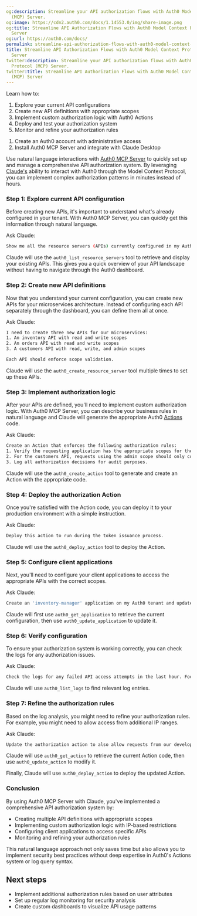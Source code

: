 ```yaml
---
og:description: Streamline your API authorization flows with Auth0 Model Context Protocol
  (MCP) Server.
og:image: https://cdn2.auth0.com/docs/1.14553.0/img/share-image.png
og:title: Streamline API Authorization Flows with Auth0 Model Context Protocol (MCP)
  Server
og:url: https://auth0.com/docs/
permalink: streamline-api-authorization-flows-with-auth0-model-context-protocol-mcp
title: Streamline API Authorization Flows with Auth0 Model Context Protocol (MCP)
  Server
twitter:description: Streamline your API authorization flows with Auth0 Model Context
  Protocol (MCP) Server.
twitter:title: Streamline API Authorization Flows with Auth0 Model Context Protocol
  (MCP) Server
---
```


<Card title="Overview">

Learn how to:

1. Explore your current API configurations
2. Create new API definitions with appropriate scopes
3. Implement custom authorization logic with Auth0 Actions
4. Deploy and test your authorization system
5. Monitor and refine your authorization rules

</Card><Card title="Before you start">

1. Create an Auth0 account with administrative access
2. Install Auth0 MCP Server and integrate with Claude Desktop

</Card>

Use natural language interactions with [Auth0 MCP Server](/docs/get-started/auth0-mcp-server) to quickly set up and manage a comprehensive API authorization system. By leveraging [Claude's](https://claude.ai/) ability to interact with Auth0 through the Model Context Protocol, you can implement complex authorization patterns in minutes instead of hours.

### Step 1: Explore current API configuration

Before creating new APIs, it's important to understand what's already configured in your tenant. With Auth0 MCP Server, you can quickly get this information through natural language.

Ask Claude:

```bash wrap lines
Show me all the resource servers (APIs) currently configured in my Auth0 tenant.
```






Claude will use the `auth0_list_resource_servers` tool to retrieve and display your existing APIs. This gives you a quick overview of your API landscape without having to navigate through the <Tooltip tip="Auth0 Dashboard: Auth0's main product to configure your services." cta="View Glossary" href="/docs/glossary?term=Auth0+dashboard">Auth0 dashboard</Tooltip>.

### Step 2: Create new API definitions

Now that you understand your current configuration, you can create new APIs for your microservices architecture. Instead of configuring each API separately through the dashboard, you can define them all at once.

Ask Claude:

```bash lines
I need to create three new APIs for our microservices:
1. An inventory API with read and write scopes
2. An orders API with read and write scopes
3. A customers API with read, write, and admin scopes

Each API should enforce scope validation.
```






Claude will use the `auth0_create_resource_server` tool multiple times to set up these APIs.

### Step 3: Implement authorization logic

After your APIs are defined, you'll need to implement custom authorization logic. With Auth0 MCP Server, you can describe your business rules in natural language and Claude will generate the appropriate Auth0 [Actions](/docs/customize/actions) code.

Ask Claude:

```bash lines
Create an Action that enforces the following authorization rules:
1. Verify the requesting application has the appropriate scopes for the API being accessed.
2. For the customers API, requests using the admin scope should only come from our internal IP ranges (10.0.0.0/8 and 172.16.0.0/12).
3. Log all authorization decisions for audit purposes.
```






Claude will use the `auth0_create_action` tool to generate and create an Action with the appropriate code.

### Step 4: Deploy the authorization Action

Once you're satisfied with the Action code, you can deploy it to your production environment with a simple instruction.

Ask Claude:

```bash lines
Deploy this action to run during the token issuance process.
```






Claude will use the `auth0_deploy_action` tool to deploy the Action.

### Step 5: Configure client applications

Next, you'll need to configure your client applications to access the appropriate APIs with the correct scopes.

Ask Claude:

```bash wrap lines
Create an 'inventory-manager' application on my Auth0 tenant and update the app to access the inventory and orders APIs with read and write permissions, but not the customers API.
```






Claude will first use `auth0_get_application` to retrieve the current configuration, then use `auth0_update_application` to update it.

### Step 6: Verify configuration

To ensure your authorization system is working correctly, you can check the logs for any authorization issues.

Ask Claude:

```bash wrap lines
Check the logs for any failed API access attempts in the last hour. Focus on authorization failures.
```






Claude will use `auth0_list_logs` to find relevant log entries.

### Step 7: Refine the authorization rules

Based on the log analysis, you might need to refine your authorization rules. For example, you might need to allow access from additional IP ranges.

Ask Claude:

```bash wrap lines
Update the authorization action to also allow requests from our development VPN range 192.168.100.0/24.
```






Claude will use `auth0_get_action` to retrieve the current Action code, then use `auth0_update_action` to modify it.

Finally, Claude will use `auth0_deploy_action` to deploy the updated Action.

### Conclusion

By using Auth0 MCP Server with Claude, you've implemented a comprehensive API authorization system by:

* Creating multiple API definitions with appropriate scopes
* Implementing custom authorization logic with IP-based restrictions
* Configuring client applications to access specific APIs
* Monitoring and refining your authorization rules

This natural language approach not only saves time but also allows you to implement security best practices without deep expertise in Auth0's Actions system or log query syntax.

## Next steps

* Implement additional authorization rules based on user attributes
* Set up regular log monitoring for security analysis
* Create custom dashboards to visualize API usage patterns